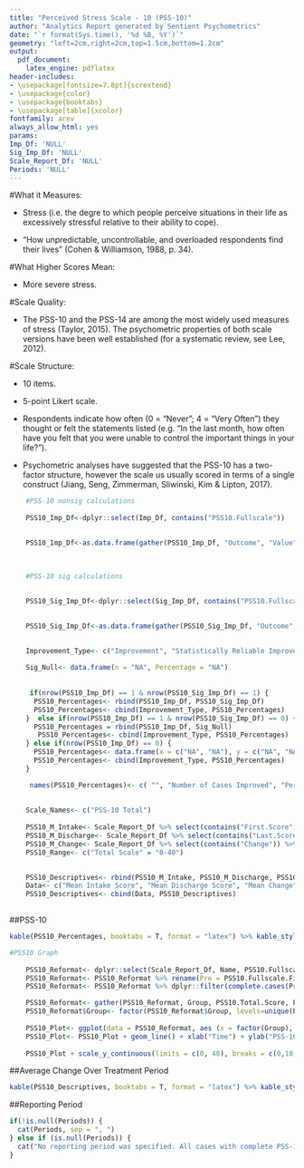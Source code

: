 ```yaml
---
title: "Perceived Stress Scale - 10 (PSS-10)"
author: "Analytics Report generated by Sentient Psychometrics"
date: "`r format(Sys.time(), '%d %B, %Y')`"
geometry: "left=2cm,right=2cm,top=1.5cm,bottom=1.2cm"
output:
  pdf_document:
    latex_engine: pdflatex
header-includes:
- \usepackage[fontsize=7.8pt]{scrextend}
- \usepackage{color}
- \usepackage{booktabs}
- \usepackage[table]{xcolor}
fontfamily: arev
always_allow_html: yes
params:
Imp_Df: 'NULL'
Sig_Imp_Df: 'NULL'
Scale_Report_Df: 'NULL'
Periods: 'NULL'
---
```



\begingroup\Large

\begin{center} \textbf{Information About the Perceived Stress Scale - 10 (PSS-10)} \end{center} 

#What it Measures: 

* Stress (i.e. the degre to which people perceive situations in their life as excessively stressful relative to their ability to cope).

* "How unpredictable, uncontrollable, and overloaded respondents find their lives" (Cohen & Williamson, 1988, p. 34). 


#What Higher Scores Mean:

* More severe stress.


#Scale Quality:

* The PSS-10 and the PSS-14 are among the most widely used measures of stress (Taylor, 2015). The psychometric properties of both scale versions have been well established (for a systematic review, see Lee, 2012). 


#Scale Structure:

* 10 items.

* 5-point Likert scale.

* Respondents indicate how often (0 = "Never"; 4 = "Very Often") they thought or felt the statements listed (e.g. "In the last month, how often have you felt that you were unable to control the important things in your life?"). 

* Psychometric analyses have suggested that the PSS-10 has a two-factor structure, however the scale us usually scored in terms of a single construct (Jiang, Seng, Zimmerman, Sliwinski, Kim & Lipton, 2017). 

\endgroup
\newpage

```r

    #PSS-10 nonsig calculations 
    
    PSS10_Imp_Df<-dplyr::select(Imp_Df, contains("PSS10.Fullscale"))

    
    PSS10_Imp_Df<-as.data.frame(gather(PSS10_Imp_Df, "Outcome", "Value") %>% na.omit() %>% count(Outcome,Value) %>% mutate(Percentage = paste0(round(100 * n/sum(n), 0), "%"))) %>% dplyr::filter(Value == "Yes") %>% dplyr::select(-c(Outcome,Value))

    
    
    #PSS-10 sig calculations
    
    
    PSS10_Sig_Imp_Df<-dplyr::select(Sig_Imp_Df, contains("PSS10.Fullscale"))

    
    PSS10_Sig_Imp_Df<-as.data.frame(gather(PSS10_Sig_Imp_Df, "Outcome", "Value") %>% na.omit() %>% count(Outcome,Value) %>% mutate(Percentage = paste0(round(100 * n/sum(n), 0), "%"))) %>% dplyr::filter(Value == "Yes") %>% dplyr::select(-c(Outcome,Value))

    
    Improvement_Type<- c("Improvement", "Statistically Reliable Improvement")
    
    Sig_Null<- data.frame(n = "NA", Percentage = "NA")
    
    
     if(nrow(PSS10_Imp_Df) == 1 & nrow(PSS10_Sig_Imp_Df) == 1) {
      PSS10_Percentages<- rbind(PSS10_Imp_Df, PSS10_Sig_Imp_Df)
      PSS10_Percentages<- cbind(Improvement_Type, PSS10_Percentages)
    }  else if(nrow(PSS10_Imp_Df) == 1 & nrow(PSS10_Sig_Imp_Df) == 0) {
      PSS10_Percentages = rbind(PSS10_Imp_Df, Sig_Null)
       PSS10_Percentages<- cbind(Improvement_Type, PSS10_Percentages)
    } else if(nrow(PSS10_Imp_Df) == 0) {
      PSS10_Percentages<- data.frame(x = c("NA", "NA"), y = c("NA", "NA"))
      PSS10_Percentages<- cbind(Improvement_Type, PSS10_Percentages)
    }

     names(PSS10_Percentages)<- c( "", "Number of Cases Improved", "Percentage of Cases Improved")
    
     
    Scale_Names<- c("PSS-10 Total")
    
    PSS10_M_Intake<- Scale_Report_Df %>% select(contains("First.Score")) %>% select(contains("PSS10")) %>% summarise_all(funs(round(mean(., na.rm = TRUE), digits = 2))) %>% rename_all(funs(c(Scale_Names)))
    PSS10_M_Discharge<- Scale_Report_Df %>% select(contains("Last.Score")) %>% select(contains("PSS10")) %>% summarise_all(funs(round(mean(., na.rm = TRUE), digits = 2))) %>% rename_all(funs(c(Scale_Names)))
    PSS10_M_Change<- Scale_Report_Df %>% select(contains("Change")) %>% select(contains("PSS10")) %>% summarise_all(funs(round(mean(., na.rm = TRUE), digits = 2))) %>% rename_all(funs(c(Scale_Names)))
    PSS10_Range<- c("Total Scale" = "0-40")

    
    PSS10_Descriptives<- rbind(PSS10_M_Intake, PSS10_M_Discharge, PSS10_M_Change, PSS10_Range)
    Data<- c("Mean Intake Score", "Mean Discharge Score", "Mean Change", "Range of Possible Scores")
    PSS10_Descriptives<- cbind(Data, PSS10_Descriptives)
  
```

##PSS-10 

```r

kable(PSS10_Percentages, booktabs = T, format = "latex") %>% kable_styling(position = "left", full_width = T, latex_options = "striped") %>% row_spec(0, bold = T) 
```

```r
  
#PSS10 Graph
    
    PSS10_Reformat<- dplyr::select(Scale_Report_Df, Name, PSS10.Fullscale.First.Score, PSS10.Fullscale.Last.Score)
    PSS10_Reformat<- PSS10_Reformat %>% rename(Pre = PSS10.Fullscale.First.Score, Post = PSS10.Fullscale.Last.Score)
    PSS10_Reformat<- PSS10_Reformat %>% dplyr::filter(complete.cases(Pre, Post))

    PSS10_Reformat<- gather(PSS10_Reformat, Group, PSS10.Total.Score, Pre:Post)
    PSS10_Reformat$Group<- factor(PSS10_Reformat$Group, levels=unique(PSS10_Reformat$Group))
    
    PSS10_Plot<- ggplot(data = PSS10_Reformat, aes (x = factor(Group), y = PSS10.Total.Score, group = Name))
    PSS10_Plot<- PSS10_Plot + geom_line() + xlab("Time") + ylab("PSS-10 Total") 
    
    PSS10_Plot + scale_y_continuous(limits = c(0, 40), breaks = c(0,10,20,30,40)) + scale_x_discrete(expand = c(0.2, 0)) + theme_bw() + theme(panel.background = element_rect("#f1f1f1"), axis.line = element_line(colour = "black"), panel.border = element_rect(colour = "#00004c", fill=NA, size=3)) + theme(axis.text.x =  element_text(size=9, family = "AvantGarde", color = "black", face = "bold"), axis.text.y = element_text(size=9, family = "AvantGarde", color = "black", face = "bold"), axis.title.x = element_text(size=9, family = "AvantGarde", face = "bold"), axis.title.y = element_text(size=9, family = "AvantGarde", face = "bold")) 
```


##Average Change Over Treatment Period

```r

kable(PSS10_Descriptives, booktabs = T, format = "latex") %>% kable_styling(position = "left", full_width = T, latex_options = "striped") %>% row_spec(0, bold = T) %>% column_spec(1, width = "6cm")

```

##Reporting Period
```r


if(!is.null(Periods)) {
  cat(Periods, sep = ", ")
} else if (is.null(Periods)) {
  cat("No reporting period was specified. All cases with complete PSS-10 data were used.")
}


```